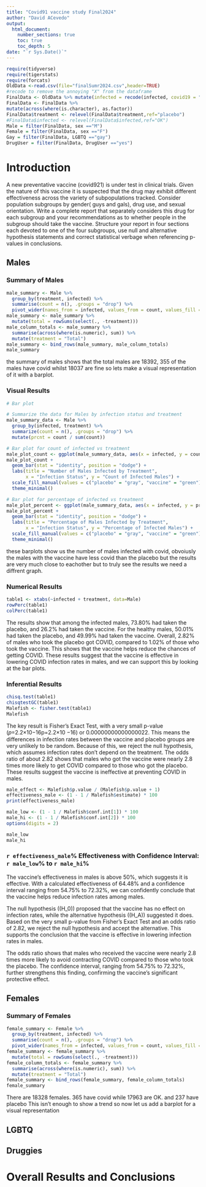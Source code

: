```yaml
---
title: "Covid91 vaccine study Final2024"
author: "David ACevedo"
output: 
  html_document:
    number_sections: true
    toc: true
    toc_depth: 5
date: "`r Sys.Date()`" 
---
```


```r
require(tidyverse)
require(tigerstats)
require(forcats)
OldData <-read.csv(file="finalSumr2024.csv",header=TRUE)
#recode to remove the annoying "X" from the dataframe
FinalData <- OldData %>% mutate(infected = recode(infected, covid19 = "covid", none = "OK" )) %>% select(-one_of("X"))
FinalData <- FinalData %>%
mutate(across(where(is.character), as.factor))
FinalData$treatment <- relevel(FinalData$treatment,ref="placebo")
#FinalData$infected <- relevel(FinalData$infected,ref="OK")
Male = filter(FinalData, sex =="M")
Female = filter(FinalData, sex =="F")
Gay = filter(FinalData, LGBTQ =="gay")
DrugUser = filter(FinalData, DrugUser =="yes")
```

# Introduction

A new  preventative vaccine (covid921) is under test in clinical trials. Given the nature of this vaccine it is suspected that the drug may exhibit different effectiveness across the variety of subpopulations tracked. Consider population subgroups by gender( guys and gals), drug use, and sexual orientation. Write a complete report that separately considers this drug for each subgroup and your recommendations as to whether people in the subgroup should take the vaccine. Structure your report in four sections each devoted to one of the four subgroups, use null and alternative hypothesis statements and correct statistical verbage when referencing p-values in conclusions.

## Males

### Summary of Males

```r
male_summary <- Male %>%
  group_by(treatment, infected) %>%
  summarise(count = n(), .groups = "drop") %>%
  pivot_wider(names_from = infected, values_from = count, values_fill = 0)
male_summary <- male_summary %>%
  mutate(total = rowSums(select(., -treatment)))
male_column_totals <- male_summary %>%
  summarise(across(where(is.numeric), sum)) %>%
  mutate(treatment = "Total")
male_summary <- bind_rows(male_summary, male_column_totals)
male_summary
```

the summary of males shows that the total males are 18392, 355 of the males have covid whilst 18037 are fine so lets make a visual representation of it with a barplot.

### Visual Results

```r
# Bar plot

# Summarize the data for Males by infection status and treatment
male_summary_data <- Male %>%
  group_by(infected, treatment) %>%
  summarize(count = n(), .groups = "drop") %>%
  mutate(prcnt = count / sum(count))

# Bar plot for count of infected vs treatment
male_plot_count <- ggplot(male_summary_data, aes(x = infected, y = count, fill = treatment))
male_plot_count + 
  geom_bar(stat = "identity", position = "dodge") +
  labs(title = "Number of Males Infected by Treatment",
       x = "Infection Status", y = "Count of Infected Males") +
  scale_fill_manual(values = c("placebo" = "gray", "vaccine" = "green")) +
  theme_minimal()

# Bar plot for percentage of infected vs treatment
male_plot_percent <- ggplot(male_summary_data, aes(x = infected, y = prcnt * 100, fill = treatment))
male_plot_percent + 
  geom_bar(stat = "identity", position = "dodge") +
  labs(title = "Percentage of Males Infected by Treatment",
       x = "Infection Status", y = "Percentage of Infected Males") +
  scale_fill_manual(values = c("placebo" = "gray", "vaccine" = "green")) +
  theme_minimal()
```

these barplots show us the number of males infected with covid, obvoiusly the males with the vaccine have less covid than the placebo but the results are very much close to eachother but to truly see the results we need a diffrent graph.

### Numerical Results

```r
table1 <- xtabs(~infected + treatment, data=Male)
rowPerc(table1)
colPerc(table1)
```

The results show that among the infected males, 73.80% had taken the placebo, and 26.2% had taken the vaccine. For the healthy males, 50.01% had taken the placebo, and 49.99% had taken the vaccine. Overall, 2.82% of males who took the placebo got COVID, compared to 1.02% of those who took the vaccine. This shows that the vaccine helps reduce the chances of getting COVID. These results suggest that the vaccine is effective in lowering COVID infection rates in males, and we can support this by looking at the bar plots.

### Inferential Results
```r
chisq.test(table1)
chisqtestGC(table1)
Malefish <- fisher.test(table1)
Malefish
```


The key result is Fisher's Exact Test, with a very small p-value (𝑝=2.2×10−16p=2.2×10 −16) or 0.00000000000000022. This means the differences in infection rates between the vaccine and placebo groups are very unlikely to be random. Because of this, we reject the null hypothesis, which assumes infection rates don't depend on the treatment. The odds ratio of about 2.82 shows that males who got the vaccine were nearly 2.8 times more likely to get COVID compared to those who got the placebo. These results suggest the vaccine is ineffective at preventing COVID in males.

```r
male_effect <- Malefish$p.value / (Malefish$p.value + 1)
effectiveness_male <- (1 - 1 / Malefish$estimate) * 100
print(effectiveness_male)

male_low <- (1 - 1 / Malefish$conf.int[1]) * 100
male_hi <- (1 - 1 / Malefish$conf.int[2]) * 100
options(digits = 2)

male_low
male_hi
```

### `r effectiveness_male`% Effectiveness with Confidence Interval: `r male_low`%  to `r male_hi`%

The vaccine's effectiveness in males is above 50%, which suggests it is effective. With a calculated effectiveness of 64.48% and a confidence interval ranging from 54.75% to 72.32%, we can confidently conclude that the vaccine helps reduce infection rates among males.

The null hypothesis (\(H_0\)) proposed that the vaccine has no effect on infection rates, while the alternative hypothesis (\(H_A\)) suggested it does. Based on the very small p-value from Fisher's Exact Test and an odds ratio of 2.82, we reject the null hypothesis and accept the alternative. This supports the conclusion that the vaccine is effective in lowering infection rates in males.

The odds ratio shows that males who received the vaccine were nearly 2.8 times more likely to avoid contracting COVID compared to those who took the placebo. The confidence interval, ranging from 54.75% to 72.32%, further strengthens this finding, confirming the vaccine's significant protective effect.


## Females

### Summary of Females

```r
female_summary <- Female %>% 
  group_by(treatment, infected) %>% 
  summarise(count = n(), .groups = "drop") %>% 
  pivot_wider(names_from = infected, values_from = count, values_fill = 0) 
female_summary <- female_summary %>% 
  mutate(total = rowSums(select(., -treatment))) 
female_column_totals <- female_summary %>% 
  summarise(across(where(is.numeric), sum)) %>% 
  mutate(treatment = "Total") 
female_summary <- bind_rows(female_summary, female_column_totals) 
female_summary 
```


There are 18328 females. 365 have covid while 17963 are OK. and 237 have placebo This isn't enough to show a trend so now let us add a barplot for a visual representation 









## LGBTQ



## Druggies


# Overall Results and Conclusions